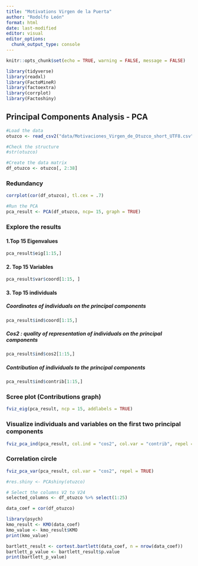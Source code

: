 ```yaml
---
title: "Motivations Virgen de la Puerta"
author: "Rodolfo León"
format: html
date: last-modified
editor: visual
editor_options: 
  chunk_output_type: console
---
```


```r
knitr::opts_chunk$set(echo = TRUE, warning = FALSE, message = FALSE)
```

```r
library(tidyverse)
library(readxl)
library(FactoMineR)
library(factoextra)
library(corrplot)
library(Factoshiny)
```

## Principal Components Analysis - PCA

```r
#Load the data
otuzco <- read_csv2("data/Motivaciones_Virgen_de_Otuzco_short_UTF8.csv")
```

```r
#Check the structure
#str(otuzco)
```

```r
#Create the data matrix
df_otuzco <- otuzco[, 2:38]
```

### Redundancy

```r
corrplot(cor(df_otuzco), tl.cex = .7)
```

```r
#Run the PCA
pca_result <- PCA(df_otuzco, ncp= 15, graph = TRUE)
```

### Explore the results

#### 1.Top 15 Eigenvalues

```r
pca_result$eig[1:15,]
```

#### 2. Top 15 Variables

```r
pca_result$var$coord[1:15, ]
```

#### 3. Top 15 individuals

##### Coordinates of individuals on the principal components
```r
pca_result$ind$coord[1:15,]
```

##### Cos2 : quality of representation of individuals on the principal components
```r
pca_result$ind$cos2[1:15,]
```

##### Contribution of individuals to the principal components
```r
pca_result$ind$contrib[1:15,]
```

### Scree plot (Contributions graph)

```r
fviz_eig(pca_result, ncp = 15, addlabels = TRUE)
```

### Visualize individuals and variables on the first two principal components

```r
fviz_pca_ind(pca_result, col.ind = "cos2", col.var = "contrib", repel = TRUE)
```

### Correlation circle

```r

fviz_pca_var(pca_result, col.var = "cos2", repel = TRUE)
```

```r

#res.shiny <- PCAshiny(otuzco)
```


```r
# Select the columns V2 to V24
selected_columns <- df_otuzco %>% select(1:25)
```

```r
data_coef = cor(df_otuzco)
```

```r
library(psych)
kmo_result <- KMO(data_coef)
kmo_value <- kmo_result$KMO
print(kmo_value)
```

```r
bartlett_result <- cortest.bartlett(data_coef, n = nrow(data_coef))
bartlett_p_value <- bartlett_result$p.value
print(bartlett_p_value)
```
